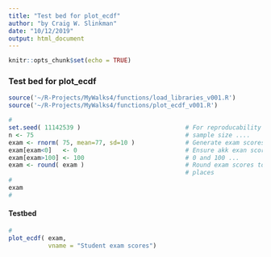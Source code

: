 ```yaml
---
title: "Test bed for plot_ecdf"
author: "by Craig W. Slinkman"
date: "10/12/2019"
output: html_document
---
```


```r
knitr::opts_chunk$set(echo = TRUE)
```

### Test bed for plot_ecdf

```r
source('~/R-Projects/MyWalks4/functions/load_libraries_v001.R')
source('~/R-Projects/MyWalks4/functions/plot_ecdf_v001.R')
```


```r
#
set.seed( 11142539 )                             # For reproducability ...
n <- 75                                          # sample size ....
exam <- rnorm( 75, mean=77, sd=10 )              # Generate exam scores
exam[exam<0]   <- 0                              # Ensure akk exan score are between
exam[exam>100] <- 100                            # 0 and 100 ...
exam <- round( exam )                            # Round exam scores to zero decimal
                                                 # places
#
exam
#
```

#### Testbed 
```r
#
plot_ecdf( exam,
           vname = "Student exam scores")

 


```

